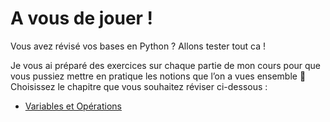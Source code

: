 # A vous de jouer !
<p id=textIntro>Vous avez révisé vos bases en Python ? Allons tester tout ca ! </p>

<p id=textIntro>Je vous ai préparé des exercices sur chaque partie de mon cours pour que vous pussiez mettre en pratique les notions que l'on a vues ensemble 💪
Choisissez le chapitre que vous souhaitez réviser ci-dessous :</p>

<ul>
    <li><a href="exo_variables.qmd">Variables et Opérations</a></li>
</ul>
